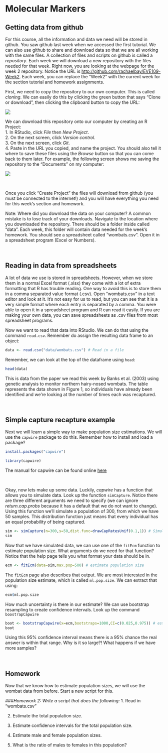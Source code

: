 # Molecular Markers

## Getting data from github

For this course, all the information and data we need will be stored in github. You saw github last week when we accessed the first tutorial. We can also use github to share and download data so that we are all working with the same files. A collection of files and scripts on github is called a *repository*. Each week we will download a new repository with the files needed for that week. Right now, you are looking at the webpage for the week 2 repository. Notice the URL is <http://github.com/rachaelbay/EVE109-Week2>. Each week, you can replace the "Week2" with the current week for the section tutorial and homework assignments.

First, we need to copy the repository to our own computer. This is called *cloning*. We can easily do this by clicking the green button that says "Clone or download", then clicking the clipboard button to copy the URL:

![](Week2_files/figure-markdown_github/Screen1.png)

We can download this repository onto our computer by creating an R Project:  
1. In RStudio, click *File* then *New Project*.  
2. On the next screen, click *Version control*.  
3. On the next screen, click *Git*.  
4. Paste in the URL you copied, and name the project. You should also tell it where to save these files using the *Browse* button so that you can come back to them later. For example, the following screen shows me saving the repository to the "Documents" on my computer:

![](Week2_files/figure-markdown_github/Screen2.png)

&nbsp;

Once you click "Create Project" the files will download from github (you must be connected to the internet!) and you will have everything you need for this week's section and homework.

Note: Where did you download the data on your computer? A common mistake is to lose track of your downloads. Navigate to the location where you downloaded the repository. There should be a folder inside called "data". Each week, this folder will contain data needed for the week's homework. You should see a spreadsheet called "wombats.csv". Open it in a spreadsheet program (Excel or Numbers). 
&nbsp;

&nbsp;
&nbsp;
&nbsp;

## Reading in data from spreadsheets

A lot of data we use is stored in spreadsheets. However, when we store them in a normal Excel format (.xlsx) they come with a lot of extra formatting that R has trouble reading. One way to avoid this is to store them in a comma separated value format (.csv). Open "wombats.csv" in a text editor and look at it. It's not easy for us to read, but you can see that it is a very simple format where each entry is separated by a comma. You were able to open it in a spreadsheet program and R can read it easily. If you are making your own data, you can save spreadsheets as .csv files from most spreadsheet programs.

Now we want to read that data into RStudio. We can do that using the command `read.csv`. Remember do assign the resulting data frame to an object:

```r
data <- read.csv("data/wombats.csv") # Read in a file
```

Remember, we can look at the top of the dataframe using `head`:
```r
head(data)
```

This is data from the paper we read this week by Banks et al. (2003) using genetic analysis to monitor northern hairy-nosed wombats. The table represents the data shown in Figure 1, so individuals have already been identified and we're looking at the number of times each was recaptured.

&nbsp;
&nbsp;
&nbsp;

## Simple capture recapture example

Next we will learn a simple way to make population size estimations. We will use the `capwire` package to do this. Remember how to install and load a package?

```r
install.packages("capwire")
```

```r
library(capwire)
```

The manual for capwire can be found online [here](https://cran.r-project.org/web/packages/capwire/capwire.pdf)

&nbsp;

Okay, now lets make up some data. Luckily, *capwire* has a function that allows you to simulate data. Look up the function `simCapture`. Notice there are three different arguments we need to specify (we can ignore *return.cap.probs* because it has a default that we do not want to change). Using this function we'll simulate a population of 300, from which we have 50 samples. This distribution function just means that every individual has an equal probability of being captured.

```r
sim <- simCapture(n=300,s=50,dist.func=drawCapRatesUnif(0.1,1)) # Simulate capture data
sim
```

Now that we have simulated data, we can use one of the `fitEcm` function to estimate population size. What arguments do we need for that function? Notice that the help page tells you what format your data should be in.

```r
ecm <- fitEcm(data=sim,max.pop=500) # estimate population size
```

The `fitEcm` page also describes that output. We are most interested in the population size estimate, which is called `ml.pop.size`. We can extract that using:

```r
ecm$ml.pop.size
```

How much uncertainty is there in our estimate? We can use bootstrap resampling to create confidence intervals. Look up the command `boostrapCapwire`
```r
boot <- bootstrapCapwire(x=ecm,bootstraps=1000,CI=c(0.025,0.975)) # estimate confidence intervals
boot
```
Using this 95% confidence interval means there is a 95% chance the real answer is within that range. Why is it so large?! What happens if we have more samples?

&nbsp;
&nbsp;
&nbsp;

## Homework

Now that we know how to estimate population sizes, we will use the wombat data from before. Start a new script for this.

###*Homework 2: Write a script that does the following:*
1. Read in "wombats.csv"

2. Estimate the total population size.

3. Estimate confidence intervals for the total population size.

4. Estimate male and female population sizes.

5. What is the ratio of males to females in this population?

